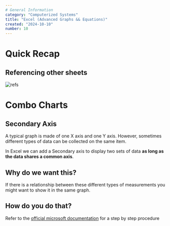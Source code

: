 ```yaml
---
# General Information
category: "Computerized Systems"
title: "Excel (Advanced Graphs && Equations)"
created: "2024-10-10"
number: 10
---
```


# Quick Recap

## Referencing other sheets

![refs](./assets/refs.gif)

# Combo Charts

## Secondary Axis

A typical graph is made of one X axis and one Y axis. However, sometimes different types of data can be collected on the same item.

In Excel we can add a Secondary axis to display two sets of data **as long as the data shares a common axis**.

## Why do we want this?

If there is a relationship between these different types of measurements you might want to show it in the same graph.

## How do you do that?

Refer to the [official microsoft documentation](https://support.microsoft.com/en-us/office/add-or-remove-a-secondary-axis-in-a-chart-in-excel-91da1e2f-5db1-41e9-8908-e1a2e14dd5a9) for a step by step procedure
